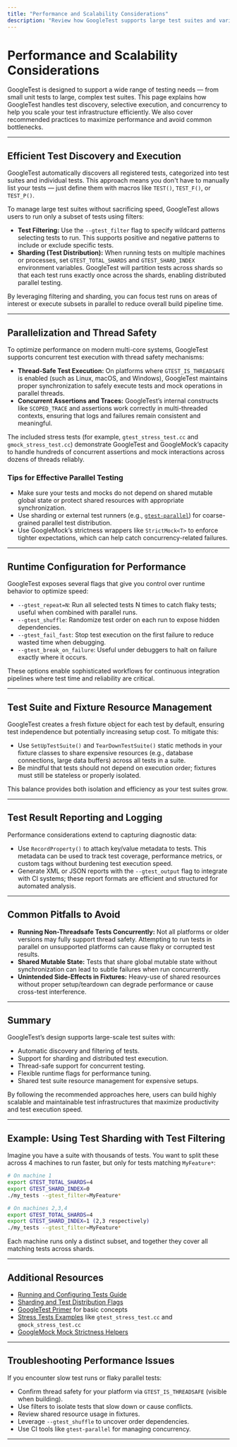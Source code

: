 ```yaml
---
title: "Performance and Scalability Considerations"
description: "Review how GoogleTest supports large test suites and varied test strategies, including test discovery, selective execution, and parallelization. Learn recommended approaches for scaling up test infrastructure and mitigating performance bottlenecks."
---
```


# Performance and Scalability Considerations

GoogleTest is designed to support a wide range of testing needs — from small unit tests to large, complex test suites. This page explains how GoogleTest handles test discovery, selective execution, and concurrency to help you scale your test infrastructure efficiently. We also cover recommended practices to maximize performance and avoid common bottlenecks.

---

## Efficient Test Discovery and Execution

GoogleTest automatically discovers all registered tests, categorized into test suites and individual tests. This approach means you don't have to manually list your tests — just define them with macros like `TEST()`, `TEST_F()`, or `TEST_P()`.

To manage large test suites without sacrificing speed, GoogleTest allows users to run only a subset of tests using filters:

- **Test Filtering:** Use the `--gtest_filter` flag to specify wildcard patterns selecting tests to run. This supports positive and negative patterns to include or exclude specific tests.
- **Sharding (Test Distribution):** When running tests on multiple machines or processes, set `GTEST_TOTAL_SHARDS` and `GTEST_SHARD_INDEX` environment variables. GoogleTest will partition tests across shards so that each test runs exactly once across the shards, enabling distributed parallel testing.

By leveraging filtering and sharding, you can focus test runs on areas of interest or execute subsets in parallel to reduce overall build pipeline time.

---

## Parallelization and Thread Safety

To optimize performance on modern multi-core systems, GoogleTest supports concurrent test execution with thread safety mechanisms:

- **Thread-Safe Test Execution:** On platforms where `GTEST_IS_THREADSAFE` is enabled (such as Linux, macOS, and Windows), GoogleTest maintains proper synchronization to safely execute tests and mock operations in parallel threads.
- **Concurrent Assertions and Traces:** GoogleTest’s internal constructs like `SCOPED_TRACE` and assertions work correctly in multi-threaded contexts, ensuring that logs and failures remain consistent and meaningful.

The included stress tests (for example, `gtest_stress_test.cc` and `gmock_stress_test.cc`) demonstrate GoogleTest and GoogleMock’s capacity to handle hundreds of concurrent assertions and mock interactions across dozens of threads reliably.

### Tips for Effective Parallel Testing

- Make sure your tests and mocks do not depend on shared mutable global state or protect shared resources with appropriate synchronization.
- Use sharding or external test runners (e.g., [`gtest-parallel`](https://github.com/google/gtest-parallel)) for coarse-grained parallel test distribution.
- Use GoogleMock’s strictness wrappers like `StrictMock<T>` to enforce tighter expectations, which can help catch concurrency-related failures.

---

## Runtime Configuration for Performance

GoogleTest exposes several flags that give you control over runtime behavior to optimize speed:

- `--gtest_repeat=N`: Run all selected tests N times to catch flaky tests; useful when combined with parallel runs.
- `--gtest_shuffle`: Randomize test order on each run to expose hidden dependencies.
- `--gtest_fail_fast`: Stop test execution on the first failure to reduce wasted time when debugging.
- `--gtest_break_on_failure`: Useful under debuggers to halt on failure exactly where it occurs.

These options enable sophisticated workflows for continuous integration pipelines where test time and reliability are critical.

---

## Test Suite and Fixture Resource Management

GoogleTest creates a fresh fixture object for each test by default, ensuring test independence but potentially increasing setup cost. To mitigate this:

- Use `SetUpTestSuite()` and `TearDownTestSuite()` static methods in your fixture classes to share expensive resources (e.g., database connections, large data buffers) across all tests in a suite.
- Be mindful that tests should not depend on execution order; fixtures must still be stateless or properly isolated.

This balance provides both isolation and efficiency as your test suites grow.

---

## Test Result Reporting and Logging

Performance considerations extend to capturing diagnostic data:

- Use `RecordProperty()` to attach key/value metadata to tests. This metadata can be used to track test coverage, performance metrics, or custom tags without burdening test execution speed.
- Generate XML or JSON reports with the `--gtest_output` flag to integrate with CI systems; these report formats are efficient and structured for automated analysis.

---

## Common Pitfalls to Avoid

- **Running Non-Threadsafe Tests Concurrently:** Not all platforms or older versions may fully support thread safety. Attempting to run tests in parallel on unsupported platforms can cause flaky or corrupted test results.
- **Shared Mutable State:** Tests that share global mutable state without synchronization can lead to subtle failures when run concurrently.
- **Unintended Side-Effects in Fixtures:** Heavy-use of shared resources without proper setup/teardown can degrade performance or cause cross-test interference.

---

## Summary

GoogleTest’s design supports large-scale test suites with:

- Automatic discovery and filtering of tests.
- Support for sharding and distributed test execution.
- Thread-safe support for concurrent testing.
- Flexible runtime flags for performance tuning.
- Shared test suite resource management for expensive setups.

By following the recommended approaches here, users can build highly scalable and maintainable test infrastructures that maximize productivity and test execution speed.

---

## Example: Using Test Sharding with Test Filtering

Imagine you have a suite with thousands of tests. You want to split these across 4 machines to run faster, but only for tests matching `MyFeature*`:

```bash
# On machine 1
export GTEST_TOTAL_SHARDS=4
export GTEST_SHARD_INDEX=0
./my_tests --gtest_filter=MyFeature*

# On machines 2,3,4
export GTEST_TOTAL_SHARDS=4
export GTEST_SHARD_INDEX=1 (2,3 respectively)
./my_tests --gtest_filter=MyFeature*
```

Each machine runs only a distinct subset, and together they cover all matching tests across shards.

---

## Additional Resources

- [Running and Configuring Tests Guide](/guides/core-workflows/running-and-configuring-tests)
- [Sharding and Test Distribution Flags](docs/primer.md#running-tests)
- [GoogleTest Primer](docs/primer.md) for basic concepts
- [Stress Tests Examples](https://github.com/google/googletest/tree/main/googletest/test) like `gtest_stress_test.cc` and `gmock_stress_test.cc`
- [GoogleMock Mock Strictness Helpers](api-reference/googlemock-mocking-apis/mock-strictness-helpers.mdx)

---

## Troubleshooting Performance Issues

If you encounter slow test runs or flaky parallel tests:

- Confirm thread safety for your platform via `GTEST_IS_THREADSAFE` (visible when building).
- Use filters to isolate tests that slow down or cause conflicts.
- Review shared resource usage in fixtures.
- Leverage `--gtest_shuffle` to uncover order dependencies.
- Use CI tools like `gtest-parallel` for managing concurrency.

---